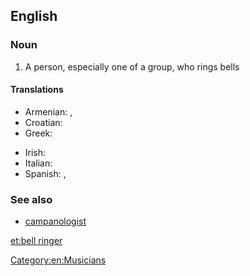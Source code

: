==English==

===Noun===
{{en-noun|sg=[[bell]] [[ringer]]}}

# A person, especially one of a group, who rings bells

====Translations====
{{trans-top|bell ringer}}
* Armenian: {{t-|hy|ժամհար|tr=žamhar}},  {{t-|hy|ժամկոչ|tr=žamkoč}}
* Croatian: {{t|hr|zvonar|m}}
* Greek: {{t+|el|κωδωνοκρούστης|m|tr=kodonokroústis}}
{{trans-mid}}
* Irish: {{t|ga|clogaire|m}}
* Italian: {{t-|it|campanaro|m}}
* Spanish: {{t|es|campanero|m}},  {{t|es|campanera|f}}
{{trans-bottom}}

===See also===
* [[campanologist]]

[[Category:en:Musicians]]

[[et:bell ringer]]